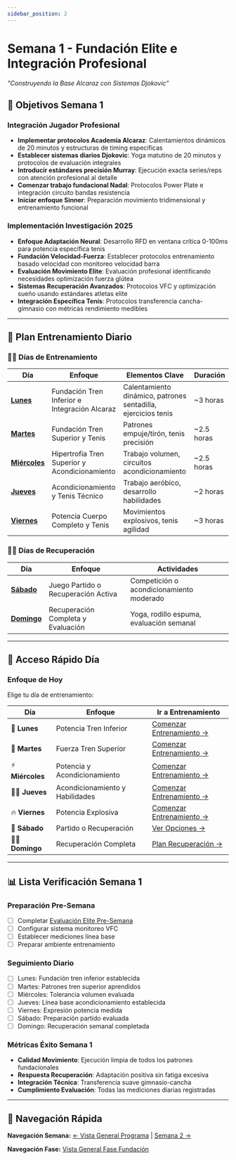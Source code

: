 ```yaml
---
sidebar_position: 2
---
```



<WorkoutNav weekNumber={1} />

# Semana 1 - Fundación Elite e Integración Profesional

_"Construyendo la Base Alcaraz con Sistemas Djokovic"_

## 🎯 Objetivos Semana 1

### Integración Jugador Profesional
- **Implementar protocolos Academia Alcaraz**: Calentamientos dinámicos de 20 minutos y estructuras de timing específicas
- **Establecer sistemas diarios Djokovic**: Yoga matutino de 20 minutos y protocolos de evaluación integrales
- **Introducir estándares precisión Murray**: Ejecución exacta series/reps con atención profesional al detalle
- **Comenzar trabajo fundacional Nadal**: Protocolos Power Plate e integración circuito bandas resistencia
- **Iniciar enfoque Sinner**: Preparación movimiento tridimensional y entrenamiento funcional

### Implementación Investigación 2025
- **Enfoque Adaptación Neural**: Desarrollo RFD en ventana crítica 0-100ms para potencia específica tenis
- **Fundación Velocidad-Fuerza**: Establecer protocolos entrenamiento basado velocidad con monitoreo velocidad barra
- **Evaluación Movimiento Elite**: Evaluación profesional identificando necesidades optimización fuerza glútea
- **Sistemas Recuperación Avanzados**: Protocolos VFC y optimización sueño usando estándares atletas elite
- **Integración Específica Tenis**: Protocolos transferencia cancha-gimnasio con métricas rendimiento medibles

---

## 📅 Plan Entrenamiento Diario

### 🏃‍♂️ Días de Entrenamiento
| Día | Enfoque | Elementos Clave | Duración |
|-----|-------|--------------|----------|
| [**Lunes**](monday) | Fundación Tren Inferior e Integración Alcaraz | Calentamiento dinámico, patrones sentadilla, ejercicios tenis | ~3 horas |
| [**Martes**](tuesday) | Fundación Tren Superior y Tenis | Patrones empuje/tirón, tenis precisión | ~2.5 horas |
| [**Miércoles**](wednesday) | Hipertrofia Tren Superior y Acondicionamiento | Trabajo volumen, circuitos acondicionamiento | ~2.5 horas |
| [**Jueves**](thursday) | Acondicionamiento y Tenis Técnico | Trabajo aeróbico, desarrollo habilidades | ~2 horas |
| [**Viernes**](friday) | Potencia Cuerpo Completo y Tenis | Movimientos explosivos, tenis agilidad | ~3 horas |

### 🧘‍♂️ Días de Recuperación
| Día | Enfoque | Actividades |
|-----|-------|------------|
| [**Sábado**](saturday) | Juego Partido o Recuperación Activa | Competición o acondicionamiento moderado |
| [**Domingo**](sunday) | Recuperación Completa y Evaluación | Yoga, rodillo espuma, evaluación semanal |

---

## 🚀 Acceso Rápido Día

### Enfoque de Hoy
Elige tu día de entrenamiento:

| Día | Enfoque | Ir a Entrenamiento |
|-----|---------|-------------------|
| 💪 **Lunes** | Potencia Tren Inferior | [Comenzar Entrenamiento →](monday) |
| 🎯 **Martes** | Fuerza Tren Superior | [Comenzar Entrenamiento →](tuesday) |
| ⚡ **Miércoles** | Potencia y Acondicionamiento | [Comenzar Entrenamiento →](wednesday) |
| 🏃‍♂️ **Jueves** | Acondicionamiento y Habilidades | [Comenzar Entrenamiento →](thursday) |
| 🔥 **Viernes** | Potencia Explosiva | [Comenzar Entrenamiento →](friday) |
| 🎾 **Sábado** | Partido o Recuperación | [Ver Opciones →](saturday) |
| 🧘‍♂️ **Domingo** | Recuperación Completa | [Plan Recuperación →](sunday) |

---

## 📊 Lista Verificación Semana 1

### Preparación Pre-Semana
- [ ] Completar [Evaluación Elite Pre-Semana](monday#evaluación-elite-pre-semana-completar-antes-del-lunes)
- [ ] Configurar sistema monitoreo VFC
- [ ] Establecer mediciones línea base
- [ ] Preparar ambiente entrenamiento

### Seguimiento Diario
- [ ] Lunes: Fundación tren inferior establecida
- [ ] Martes: Patrones tren superior aprendidos
- [ ] Miércoles: Tolerancia volumen evaluada
- [ ] Jueves: Línea base acondicionamiento establecida
- [ ] Viernes: Expresión potencia medida
- [ ] Sábado: Preparación partido evaluada
- [ ] Domingo: Recuperación semanal completada

### Métricas Éxito Semana 1
- **Calidad Movimiento**: Ejecución limpia de todos los patrones fundacionales
- **Respuesta Recuperación**: Adaptación positiva sin fatiga excesiva
- **Integración Técnica**: Transferencia suave gimnasio-cancha
- **Cumplimiento Evaluación**: Todas las mediciones diarias registradas

---

## 🔄 Navegación Rápida

**Navegación Semana:** [← Vista General Programa](../overview) | [Semana 2 →](../week-2/)

**Navegación Fase:** [Vista General Fase Fundación](../overview#fase-1-fundación-elite-semanas-1-3)